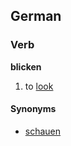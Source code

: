 ==German==

===Verb===
{{de-verb-reg|blick|blick|geblickt|haben}}
'''blicken'''

# to [[look]]

====Synonyms====
*[[schauen]]